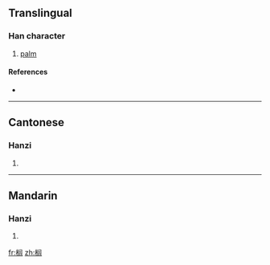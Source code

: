 {{also|櫚}}
==Translingual==

===Han character===
{{Han char|rn=75|rad=木|as=09|sn=13|four=|canj=木中尸口 (DLSR)}}

# [[palm]]

====References====
* {{Han ref|kx=0542.191|hdz=21255.010|uh=6988|ud=27016}}

----

==Cantonese==

===Hanzi===
{{yue-hanzi|jyut=|y=leui4|tra=櫚}}

# {{defn|Cantonese|sort=木09}}

----

==Mandarin==

===Hanzi===
{{cmn-hanzi|tra=櫚|pin=[[lǘ]] ([[lü2]])|wg=lü<sup>2</sup>}}

# {{defn|Mandarin|sort=木09}}

[[fr:榈]]
[[zh:榈]]
